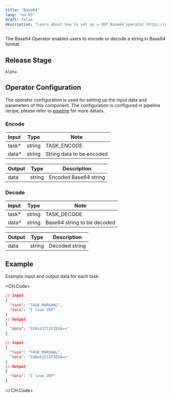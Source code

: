 ```yaml
---
title: "Base64"
lang: "en-US"
draft: false
description: "Learn about how to set up a VDP Base64 operator https://github.com/instill-ai/instill-core"
---
```


The Base64 Operator enables users to encode or decode a string in Base64 format.

## Release Stage

`Alpha`

## Operator Configuration

The operator configuration is used for setting up the input data and parameters of this component. The configuration is configured in pipeline recipe, please refer to [pipeline](../../core/concepts/pipeline) for more details.

### Encode

| Input  | Type   | Note                      |
| :----- | ------ | ------------------------- |
| task\* | string | TASK_ENCODE               |
| data\* | string | String data to be encoded |

| Output | Type   | Description           |
| :----- | ------ | --------------------- |
| data   | string | Encoded Base64 string |

### Decode

| Input  | Type   | Note                        |
| :----- | ------ | --------------------------- |
| task\* | string | TASK_DECODE                 |
| data\* | string | Base64 string to be decoded |

| Output | Type   | Description    |
| :----- | ------ | -------------- |
| data   | string | Decoded string |

## Example

Example input and output data for each task:

<CH.Code>

```json TASK_ENCODE
// Input
{
  "task": "TASK_MARSHAL",
  "data": "I love VDP"
}
// Output
{
  "data": "SSBsb3ZlIFZEUA=="
}
```

```json TASK_DECODE
// Input
{
  "task": "TASK_MARSHAL",
  "data": "SSBsb3ZlIFZEUA=="
}
// Output
{
  "data": "I love VDP"
}
```

</ CH.Code>